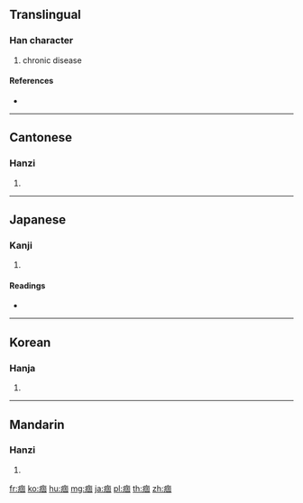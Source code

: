 {{character info/new}}
==Translingual==

===Han character===
{{Han char|rn=104|rad=疒|as=08|sn=13|four=00160|canj=KWJR}}

# chronic disease

====References====
* {{Han ref|kx=0775.280|dkj=22285|dj=1186.140|hdz=42680.070|uh=75FC|ud=30204|bh=DECC|bd=57036}}

----

==Cantonese==

===Hanzi===
{{yue-hanzi|jyut=|y=gu3}}

# {{defn|lang=yue|sort=疒08}}

----

==Japanese==

===Kanji===
{{ja-kanji|grade=|rs=疒08}}

# {{defn|lang=ja|sort=疒08}}

====Readings====
* {{ja-readings|on=[[こ]] (ko)|kun=[[ながわず]] (nagawazu), [[こびりつく]] (kobiritsuku)|nanori=}}

----

==Korean==

===Hanja===
{{ko-hanja|hangeul=고|eumhun=|rv=go|mr=ko|y=ko}}

# {{defn|lang=ko|sort=疒08}}

----

==Mandarin==

===Hanzi===
{{cmn-hanzi|pin=[[gū]] ([[gu1]])|wg=ku<sup>1</sup>}}

# {{defn|lang=cmn|sort=疒08}}

[[fr:痼]]
[[ko:痼]]
[[hu:痼]]
[[mg:痼]]
[[ja:痼]]
[[pl:痼]]
[[th:痼]]
[[zh:痼]]